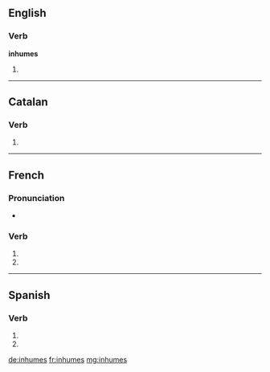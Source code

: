 {{also|inhumés}}
==English==

===Verb===
'''inhumes'''

# {{third-person singular of|inhume}}

----

==Catalan==

===Verb===
{{head|ca|verb form}}

# {{ca-verb form of|p=2|n=sg|t=pres|m=ind|inhumar}}

----

==French==

===Pronunciation===
* {{homophones|lang=fr|inhume|inhument}}

===Verb===
{{fr-verb-form}}

# {{conjugation of|inhumer||2|s|pres|ind|lang=fr}}
# {{conjugation of|inhumer||2|s|pres|sub|lang=fr}}

----

==Spanish==

===Verb===
{{es-verb-form|inhumar}}

# {{es-verb form of|ending=ar|mood=imperative|sense=negative|pers=2|formal=no|number=singular|inhumar}}
# {{es-verb form of|ending=ar|mood=subjunctive|tense=present|pers=2|formal=no|number=singular|inhumar}}

[[de:inhumes]]
[[fr:inhumes]]
[[mg:inhumes]]